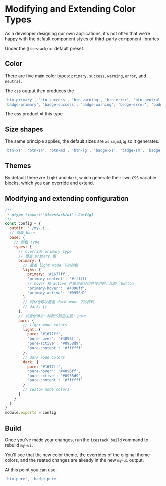 # Modifying and Extending Color Types

As a developer designing our own applications, it's not often that we're happy with the default component styles of third-party component libraries

Under the `@icestack/ui` default preset.

## Color

There are five main color types: `primary`, `success`, `warning`, `error`, and `neutral`.

The `css` output then produces the

```js
'btn-primary', 'btn-success', 'btn-warning', 'btn-error', 'btn-neutral', 'badge-primary', 'badge-primary', 'btn-success', 'btn-error', 'btn-neutral'
'badge-primary', 'badge-success', 'badge-warning', 'badge-error', 'badge-neutral'
```

The css product of this type

## Size shapes

The same principle applies, the default sizes are `xs`,`sm`,`md`,`lg` so it generates.

```js
'btn-xs', 'btn-sm', 'btn-md', 'btn-lg', 'badge-xs', 'badge-sm', 'badge-md', 'badge-lg'
```

## Themes

By default there are `light` and `dark`, which generate their own `CSS` variable blocks, which you can override and extend.

## Modifying and extending configuration

```js filename="icestack.config.js"
/**
 * @type {import('@icestack/ui').Config}
 */
const config = {
  outdir: './my-ui',
  // 修改 base
  base: {
    // 颜色 type
    types: {
      // override primary type
      // 覆盖 primary 色
      primary: {
        // 覆盖 light mode 下的颜色
        light: {
          primary: '#1677ff',
          'primary-content': '#ffffff',
          // hover 和 active 色是给部分组件使用的，比如 `button`
          'primary-hover': '#4096ff',
          'primary-active': '#0958d9'
        }
        // 同样也可以覆盖 dark mode 下的表现
        // dark: {}
      },
      // 或者你添加一种新的颜色主题: pure
      pure: {
        // light mode colors
        light: {
          pure: '#1677ff',
          'pure-hover': '#4096ff',
          'pure-active': '#0958d9',
          'pure-content': '#ffffff'
        },
        // dark mode colors
        dark: {
          pure: '#1677ff',
          'pure-hover': '#4096ff',
          'pure-active': '#0958d9',
          'pure-content': '#ffffff'
        }
        // custom mode colors
      }
    }
  }
}
module.exports = config
```

## Build

Once you've made your changes, run the `icestack build` command to rebuild `my-ui`.

You'll see that the new color theme, the overrides of the original theme colors, and the related changes are already in the new `my-ui` output.

At this point you can use:

```js
'btn-pure', 'badge-pure'
```
